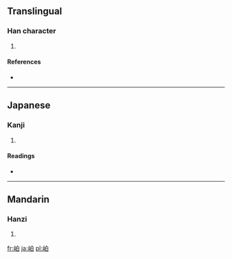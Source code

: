 ==Translingual==

===Han character===
{{Han char|rn=46|rad=山|as=05|sn=8|four=2670<sub>0</sub>|canj=山竹日 (UHA)}}

# {{defn|Han|sort=山05}}

====References====
* {{Han ref|kx=0309.350|dkj=08005|dj=0610.040|hdz=10768.010|uh=5CB6|ud=23734|bh=CC6A|bd=52330}}

----

==Japanese==

===Kanji===
{{ja-kanji|grade=|rs=山05}}

# {{defn|Japanese|sort=山05}}

====Readings====
* {{ja-readings|on=[[はく]] (haku), [[ひゃく]] (hyaku)|kun=[[しげる]] (shigeru)}}

----

==Mandarin==

===Hanzi===
{{cmn-hanzi|pin=[[pò]] ([[po4]])|wg=p'o<sup>4</sup>}}

# {{defn|Mandarin|sort=山05}}

[[fr:岶]]
[[ja:岶]]
[[pl:岶]]